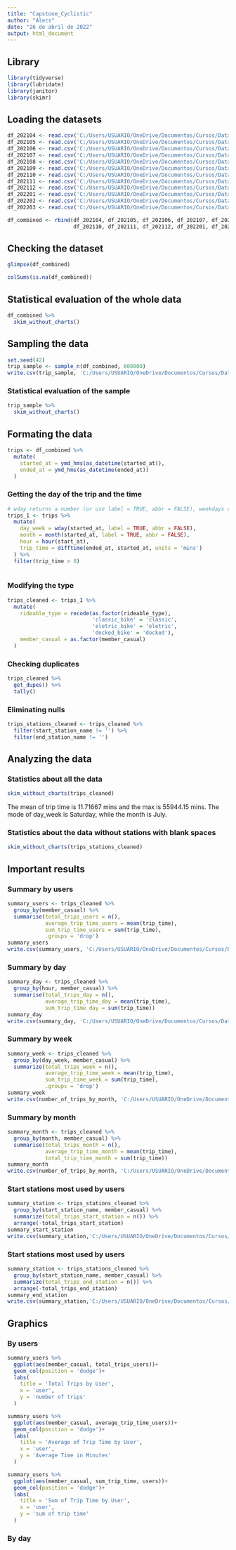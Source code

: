 ```yaml
---
title: "Capstone_Cyclistic"
author: "Alecs"
date: "26 de abril de 2022"
output: html_document
---
```


## Library

```r
library(tidyverse)
library(lubridate)
library(janitor)
library(skimr)
```

## Loading the datasets

```r
df_202104 <- read.csv('C:/Users/USUARIO/OneDrive/Documentos/Cursos/Data Google/Capstone/Data/CSV/202104-divvy-tripdata.csv')
df_202105 <- read.csv('C:/Users/USUARIO/OneDrive/Documentos/Cursos/Data Google/Capstone/Data/CSV/202105-divvy-tripdata.csv')
df_202106 <- read.csv('C:/Users/USUARIO/OneDrive/Documentos/Cursos/Data Google/Capstone/Data/CSV/202106-divvy-tripdata.csv')
df_202107 <- read.csv('C:/Users/USUARIO/OneDrive/Documentos/Cursos/Data Google/Capstone/Data/CSV/202107-divvy-tripdata.csv')
df_202108 <- read.csv('C:/Users/USUARIO/OneDrive/Documentos/Cursos/Data Google/Capstone/Data/CSV/202108-divvy-tripdata.csv')
df_202109 <- read.csv('C:/Users/USUARIO/OneDrive/Documentos/Cursos/Data Google/Capstone/Data/CSV/202109-divvy-tripdata.csv')
df_202110 <- read.csv('C:/Users/USUARIO/OneDrive/Documentos/Cursos/Data Google/Capstone/Data/CSV/202110-divvy-tripdata.csv')
df_202111 <- read.csv('C:/Users/USUARIO/OneDrive/Documentos/Cursos/Data Google/Capstone/Data/CSV/202111-divvy-tripdata.csv')
df_202112 <- read.csv('C:/Users/USUARIO/OneDrive/Documentos/Cursos/Data Google/Capstone/Data/CSV/202112-divvy-tripdata.csv')
df_202201 <- read.csv('C:/Users/USUARIO/OneDrive/Documentos/Cursos/Data Google/Capstone/Data/CSV/202201-divvy-tripdata.csv')
df_202202 <- read.csv('C:/Users/USUARIO/OneDrive/Documentos/Cursos/Data Google/Capstone/Data/CSV/202202-divvy-tripdata.csv')
df_202203 <- read.csv('C:/Users/USUARIO/OneDrive/Documentos/Cursos/Data Google/Capstone/Data/CSV/202203-divvy-tripdata.csv')
```

```r
df_combined <- rbind(df_202104, df_202105, df_202106, df_202107, df_202108, df_202109,
                     df_202110, df_202111, df_202112, df_202201, df_202202, df_202203)
```

## Checking the dataset

```r
glimpse(df_combined)
```


```r
colSums(is.na(df_combined))
```

## Statistical evaluation of the whole data

```r
df_combined %>% 
  skim_without_charts()
```


## Sampling the data
```r
set.seed(42)
trip_sample <- sample_n(df_combined, 600000)
write.csv(trip_sample, 'C:/Users/USUARIO/OneDrive/Documentos/Cursos/Data Google/Capstone/Data/CSV/sample_dataset.csv')
```

### Statistical evaluation of the sample

```r
trip_sample %>% 
  skim_without_charts()
```


## Formating the data

```r
trips <- df_combined %>% 
  mutate(
    started_at = ymd_hms(as_datetime(started_at)),
    ended_at = ymd_hms(as_datetime(ended_at))
  )
```

### Getting the day of the trip and the time

```r
# wday returns a number (or use label = TRUE, abbr = FALSE), weekdays returns the day
trips_1 <- trips %>% 
  mutate(
    day_week = wday(started_at, label = TRUE, abbr = FALSE),
    month = month(started_at, label = TRUE, abbr = FALSE),
    hour = hour(start_at),
    trip_time = difftime(ended_at, started_at, units = 'mins')
  ) %>% 
  filter(trip_time > 0)
  
```

### Modifying the type

```r
trips_cleaned <- trips_1 %>% 
  mutate(
    rideable_type = recode(as.factor(rideable_type),
                           'classic_bike' = 'classic',
                           'eletric_bike' = 'eletric',
                           'docked_bike' = 'docked'),
    member_casual = as.factor(member_casual)
  )
```

### Checking duplicates

```r
trips_cleaned %>% 
  get_dupes() %>% 
  tally()
```

### Eliminating nulls

```r
trips_stations_cleaned <- trips_cleaned %>%
  filter(start_station_name != '') %>% 
  filter(end_station_name != '')
```


## Analyzing the data

### Statistics about all the data

```r
skim_without_charts(trips_cleaned)
```

The mean of trip time is 11.71667 mins and the max is 55944.15 mins.
The mode of day_week is Saturday, while the month is July.

### Statistics about the data without stations with blank spaces

```r
skim_without_charts(trips_stations_cleaned)
```

## Important results

### Summary by users

```r
summary_users <- trips_cleaned %>% 
  group_by(member_casual) %>%
  summarise(total_trips_users = n(),
            average_trip_time_users = mean(trip_time),
            sum_trip_time_users = sum(trip_time),
            .groups = 'drop')
summary_users
write.csv(summary_users, 'C:/Users/USUARIO/OneDrive/Documentos/Cursos/Data Google/Capstone/Data/CSV/summary_users.csv')
```


### Summary by day

```r
summary_day <- trips_cleaned %>%
  group_by(hour, member_casual) %>%
  summarise(total_trips_day = n(),
            average_trip_time_day = mean(trip_time),
            sum_trip_time_day = sum(trip_time))
summary_day
write.csv(summary_day, 'C:/Users/USUARIO/OneDrive/Documentos/Cursos/Data Google/Capstone/Data/CSV/summary_day.csv')
```

### Summary by week

```r
summary_week <- trips_cleaned %>% 
  group_by(day_week, member_casual) %>% 
  summarize(total_trips_week = n(),
            average_trip_time_week = mean(trip_time),
            sum_trip_time_week = sum(trip_time),
            .groups = 'drop')
summary_week
write.csv(number_of_trips_by_month, 'C:/Users/USUARIO/OneDrive/Documentos/Cursos/Data Google/Capstone/Data/CSV/summary_week.csv')
```


### Summary by month

```r
summary_month <- trips_cleaned %>% 
  group_by(month, member_casual) %>% 
  summarise(total_trips_month = n(),
            average_trip_time_month = mean(trip_time),
            total_trip_time_month = sum(trip_time))
summary_month
write.csv(number_of_trips_by_month, 'C:/Users/USUARIO/OneDrive/Documentos/Cursos/Data Google/Capstone/Data/CSV/summary_month.csv')
```

###  Start stations most used by users

```r
summary_station <- trips_stations_cleaned %>% 
  group_by(start_station_name, member_casual) %>% 
  summarize(total_trips_start_station = n()) %>% 
  arrange(-total_trips_start_station)
summary_start_station
write.csv(summary_station,'C:/Users/USUARIO/OneDrive/Documentos/Cursos/Data Google/Capstone/Data/CSV/summary_start_station.csv')
```

###  Start stations most used by users

```r
summary_station <- trips_stations_cleaned %>% 
  group_by(start_station_name, member_casual) %>% 
  summarize(total_trips_end_station = n()) %>% 
  arrange(-total_trips_end_station)
summary_end_station
write.csv(summary_station,'C:/Users/USUARIO/OneDrive/Documentos/Cursos/Data Google/Capstone/Data/CSV/summary_end_station.csv')
```

## Graphics

### By users

```r
summary_users %>%
  ggplot(aes(member_casual, total_trips_users))+
  geom_col(position = 'dodge')+
  labs(
    title = 'Total Trips by User',
    x = 'user',
    y = 'number of trips'
  )
```

```r
summary_users %>%
  ggplot(aes(member_casual, average_trip_time_users))+
  geom_col(position = 'dodge')+
  labs(
    title = 'Average of Trip Time by User',
    x = 'user',
    y = 'Average Time in Minutes'
  )
```

```r
summary_users %>%
  ggplot(aes(member_casual, sum_trip_time, users))+
  geom_col(position = 'dodge')+
  labs(
    title = 'Sum of Trip Time by User',
    x = 'user',
    y = 'sum of trip time'
  )
```

### By day
